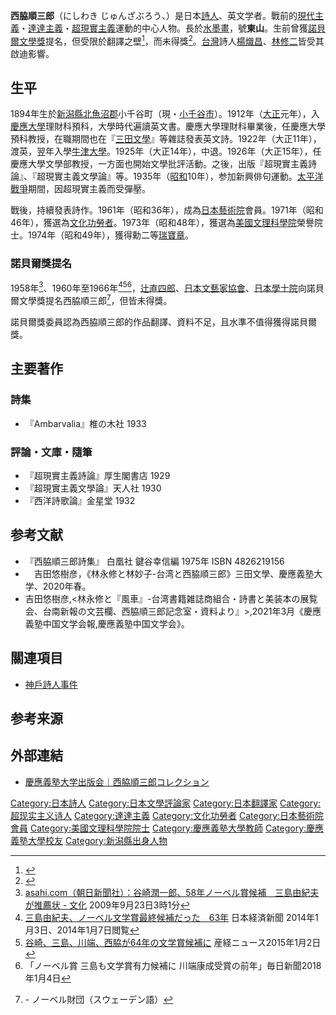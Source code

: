 {{japanese|image=Nishiwaki Junzaburo.jpg|japanese=西脇順三郎|kana=にしわき じゅんざぶろう|romaji=Nishiwaki Junzaburō}}
'''西脇順三郎'''（にしわき じゅんざぶろう、{{bd|1894年|1月20日|1982年|6月5日|catIdx=Nishiwaki Junzaburo}}）是日本[[詩人|詩人]]、英文学者。戰前的[[現代主義|現代主義]]・[[達達主義|達達主義]]・[[超現實主義|超現實主義]]運動的中心人物。長於[[水墨畫|水墨畫]]，號'''東山'''。生前曾獲[[諾貝爾文學獎|諾貝爾文學獎]]提名，但受限於翻譯之壁<ref>{{Cite web |url=http://www.geocities.jp/kamosuzu/nisiwaki.html |title=西脇順三郎ノーベル賞候補４度 |access-date=2017-02-23 |archive-url=https://web.archive.org/web/20160423043911/http://www.geocities.jp/kamosuzu/nisiwaki.html |archive-date=2016-04-23 |dead-url=yes }}</ref>，而未得獎<ref>{{Cite web |url=http://www.nobelprize.org/nomination/archive/show_people.php?id=12540 |title=Nomination Database |access-date=2017-02-23 |archive-date=2020-07-28 |archive-url=https://web.archive.org/web/20200728101255/https://www.nobelprize.org/nomination/archive/show_people.php?id=12540 |dead-url=no }}</ref>。[[台灣|台灣]]詩人[[楊熾昌|楊熾昌]]、[[林修二|林修二]]皆受其啟迪影響。

== 生平 ==
1894年生於[[新潟縣|新潟縣]][[北魚沼郡|北魚沼郡]]小千谷町（現・[[小千谷市|小千谷市]]）。1912年（[[大正|大正]]元年），入[[慶應大學|慶應大學]]理財科預科，大學時代遍讀英文書。慶應大學理財科畢業後，任慶應大學預科教授，在職期間也在『[[三田文學|三田文學]]』等雜誌發表英文詩。1922年（大正11年），渡英，翌年入學[[牛津大學|牛津大學]]。1925年（大正14年），中退。1926年（大正15年），任慶應大學文學部教授，一方面也開始文學批評活動。之後，出版『超現實主義詩論』、『超現實主義文學論』等。1935年（[[昭和|昭和]]10年），参加新興俳句運動。[[太平洋戰爭|太平洋戰爭]]期間，因超現實主義而受彈壓。

戰後，持續發表詩作。1961年（昭和36年），成為[[日本藝術院|日本藝術院]]會員。1971年（昭和46年），獲選為[[文化功勞者|文化功勞者]]。1973年（昭和48年），獲選為[[美國文理科學院|美國文理科學院]]榮譽院士。1974年（昭和49年），獲得勳二等[[瑞寶章|瑞寶章]]。

===諾貝爾獎提名===
1958年<ref name="anp090923">[https://web.archive.org/web/20090923200144/http://www.asahi.com/culture/update/0923/TKY200909220258.html asahi.com（朝日新聞社）：谷崎潤一郎、58年ノーベル賞候補　三島由紀夫が推薦状 - 文化] 2009年9月23日3時1分</ref>、1960年至1966年<ref>[http://www.nikkei.com/article/DGXNASDG03019_T00C14A1CR8000/ 三島由紀夫、ノーベル文学賞最終候補だった　63年] {{Wayback|url=http://www.nikkei.com/article/DGXNASDG03019_T00C14A1CR8000/ |date=20150927002104 }} 日本経済新聞 2014年1月3日、2014年1月7日閲覧</ref><ref>[http://www.sankei.com/life/news/150102/lif1501020016-n1.html 谷崎、三島、川端、西脇が64年の文学賞候補に] {{Wayback|url=http://www.sankei.com/life/news/150102/lif1501020016-n1.html |date=20150924130955 }} 産経ニュース2015年1月2日</ref><ref>「ノーベル賞 三島も文学賞有力候補に 川端康成受賞の前年」毎日新聞2018年1月4日</ref>，[[辻直四郎|辻直四郎]]、[[日本文藝家協會|日本文藝家協會]]、[[日本學士院|日本學士院]]向諾貝爾文學獎提名西脇順三郎<ref>{{PDFlink|[http://www.svenskaakademien.se/sites/default/files/forslagslista_1967.pdf 1967年ノーベル文学賞候補者リスト]}} - ノーベル財団（スウェーデン語）</ref>，但皆未得獎。

諾貝爾獎委員認為西脇順三郎的作品翻譯、資料不足，且水準不值得獲得諾貝爾獎。

== 主要著作 ==
=== 詩集 ===
* 『Ambarvalia』椎の木社 1933

=== 評論・文庫・隨筆 ===
* 『超現實主義詩論』厚生閣書店 1929
* 『超現實主義文學論』天人社 1930
* 『西洋詩歌論』金星堂 1932

== 参考文献 ==
* 『西脇順三郎詩集』 白凰社 鍵谷幸信編 1975年 ISBN 4826219156
*　吉田悠樹彦，《林永修と林妙子-台湾と西脇順三郎》三田文學、慶應義塾大学、2020年春。
* 吉田悠樹彦,<林永修と『風車』-台湾書籍雑誌商組合・詩書と美装本の展覧会、台南新報の文芸欄、西脇順三郎記念室・資料より』>,2021年3月《慶應義塾中国文学会報,慶應義塾中国文学会》。

== 關連項目 ==
* [[神戶詩人事件|神戶詩人事件]]

== 参考来源 ==
{{Reflist}}  

== 外部連結 ==
* [http://www.keio-up.co.jp/kup/webonly/art/jn/ 慶應義塾大学出版会｜西脇順三郎コレクション] {{Wayback|url=http://www.keio-up.co.jp/kup/webonly/art/jn/ |date=20210228125751 }}

{{DEFAULTSORT:Nishiwaki Junzaburo}}
[[Category:日本詩人|Category:日本詩人]]
[[Category:日本文學評論家|Category:日本文學評論家]]
[[Category:日本翻譯家|Category:日本翻譯家]]
[[Category:超现实主义诗人|Category:超现实主义诗人]]
[[Category:達達主義|Category:達達主義]]
[[Category:文化功勞者|Category:文化功勞者]]
[[Category:日本藝術院會員|Category:日本藝術院會員]]
[[Category:美國文理科學院院士|Category:美國文理科學院院士]]
[[Category:慶應義塾大學教師|Category:慶應義塾大學教師]]
[[Category:慶應義塾大學校友|Category:慶應義塾大學校友]]
[[Category:新潟縣出身人物|Category:新潟縣出身人物]]